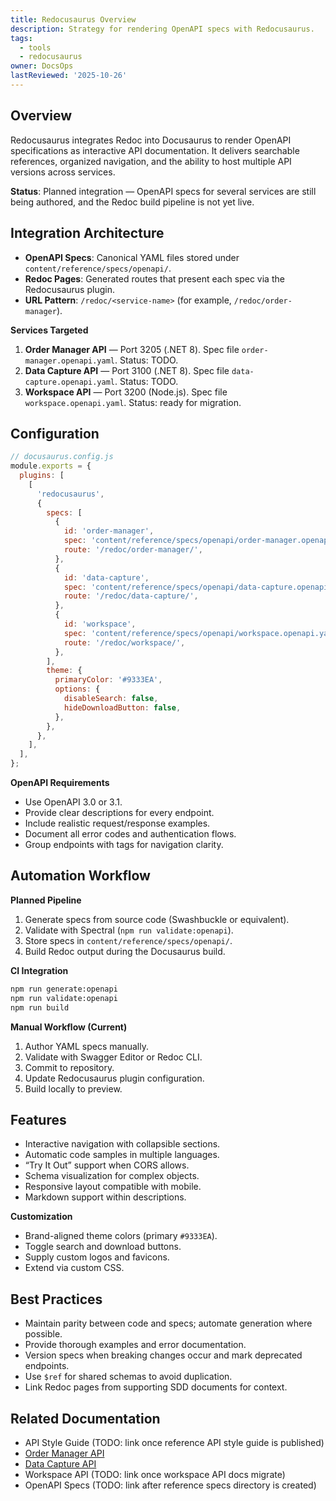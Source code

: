 ```yaml
---
title: Redocusaurus Overview
description: Strategy for rendering OpenAPI specs with Redocusaurus.
tags:
  - tools
  - redocusaurus
owner: DocsOps
lastReviewed: '2025-10-26'
---
```

## Overview

Redocusaurus integrates Redoc into Docusaurus to render OpenAPI specifications as interactive API documentation. It delivers searchable references, organized navigation, and the ability to host multiple API versions across services.

**Status**: Planned integration — OpenAPI specs for several services are still being authored, and the Redoc build pipeline is not yet live.

## Integration Architecture

- **OpenAPI Specs**: Canonical YAML files stored under `content/reference/specs/openapi/`.
- **Redoc Pages**: Generated routes that present each spec via the Redocusaurus plugin.
- **URL Pattern**: `/redoc/<service-name>` (for example, `/redoc/order-manager`).

**Services Targeted**

1. **Order Manager API** — Port 3205 (.NET 8). Spec file `order-manager.openapi.yaml`. Status: TODO.
2. **Data Capture API** — Port 3100 (.NET 8). Spec file `data-capture.openapi.yaml`. Status: TODO.
3. **Workspace API** — Port 3200 (Node.js). Spec file `workspace.openapi.yaml`. Status: ready for migration.

## Configuration

```javascript
// docusaurus.config.js
module.exports = {
  plugins: [
    [
      'redocusaurus',
      {
        specs: [
          {
            id: 'order-manager',
            spec: 'content/reference/specs/openapi/order-manager.openapi.yaml',
            route: '/redoc/order-manager/',
          },
          {
            id: 'data-capture',
            spec: 'content/reference/specs/openapi/data-capture.openapi.yaml',
            route: '/redoc/data-capture/',
          },
          {
            id: 'workspace',
            spec: 'content/reference/specs/openapi/workspace.openapi.yaml',
            route: '/redoc/workspace/',
          },
        ],
        theme: {
          primaryColor: '#9333EA',
          options: {
            disableSearch: false,
            hideDownloadButton: false,
          },
        },
      },
    ],
  ],
};
```

**OpenAPI Requirements**

- Use OpenAPI 3.0 or 3.1.
- Provide clear descriptions for every endpoint.
- Include realistic request/response examples.
- Document all error codes and authentication flows.
- Group endpoints with tags for navigation clarity.

## Automation Workflow

**Planned Pipeline**

1. Generate specs from source code (Swashbuckle or equivalent).
2. Validate with Spectral (`npm run validate:openapi`).
3. Store specs in `content/reference/specs/openapi/`.
4. Build Redoc output during the Docusaurus build.

**CI Integration**

```bash
npm run generate:openapi
npm run validate:openapi
npm run build
```

**Manual Workflow (Current)**

1. Author YAML specs manually.
2. Validate with Swagger Editor or Redoc CLI.
3. Commit to repository.
4. Update Redocusaurus plugin configuration.
5. Build locally to preview.

## Features

- Interactive navigation with collapsible sections.
- Automatic code samples in multiple languages.
- “Try It Out” support when CORS allows.
- Schema visualization for complex objects.
- Responsive layout compatible with mobile.
- Markdown support within descriptions.

**Customization**

- Brand-aligned theme colors (primary `#9333EA`).
- Toggle search and download buttons.
- Supply custom logos and favicons.
- Extend via custom CSS.

## Best Practices

- Maintain parity between code and specs; automate generation where possible.
- Provide thorough examples and error documentation.
- Version specs when breaking changes occur and mark deprecated endpoints.
- Use `$ref` for shared schemas to avoid duplication.
- Link Redoc pages from supporting SDD documents for context.

## Related Documentation

- API Style Guide (TODO: link once reference API style guide is published)
- [Order Manager API](../../api/order-manager)
- [Data Capture API](../../api/data-capture)
- Workspace API (TODO: link once workspace API docs migrate)
- OpenAPI Specs (TODO: link after reference specs directory is created)
